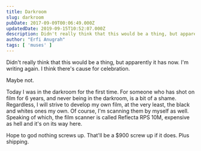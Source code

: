 ```yaml
---
title: Darkroom
slug: darkroom
pubDate: 2017-09-09T00:06:49.000Z
updatedDate: 2019-09-15T10:52:07.000Z
description: Didn't really think that this would be a thing, but apparently it has now. I'm writing again. I think there's cause for celebration.
author: "Erfi Anugrah"
tags: [ 'muses' ]
---
```


Didn't really think that this would be a thing, but apparently it has now. I'm writing again. I think there's cause for celebration.

Maybe not.

Today I was in the darkroom for the first time. For someone who has shot on film for 6 years, and never being in the darkroom, is a bit of a shame. Regardless, I will strive to develop my own film, at the very least, the black and whites ones my own. Of course, I'm scanning them by myself as well. Speaking of which, the film scanner is called Reflecta RPS 10M, expensive as hell and it's on its way here.

Hope to god nothing screws up. That'll be a $900 screw up if it does. Plus shipping.
